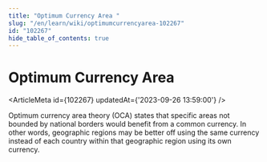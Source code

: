 ```yaml
---
title: "Optimum Currency Area "
slug: "/en/learn/wiki/optimumcurrencyarea-102267"
id: "102267"
hide_table_of_contents: true
---
```



# Optimum Currency Area 

<ArticleMeta id={102267} updatedAt={'2023-09-26 13:59:00'} />
<div className='border-solid border-b border-t-0 my-4 border-[var(--ifm-color-gray-300)]' />

Optimum currency area theory (OCA) states that specific areas not bounded by national borders would benefit from a common currency. In other words, geographic regions may be better off using the same currency instead of each country within that geographic region using its own currency.
